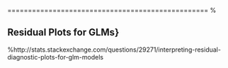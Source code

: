 ================================================= %


## Residual Plots for GLMs}



%http://stats.stackexchange.com/questions/29271/interpreting-residual-diagnostic-plots-for-glm-models
